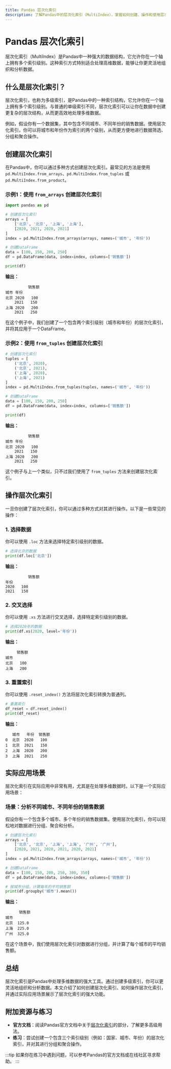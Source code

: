 ```yaml
---
title: Pandas 层次化索引
description: 了解Pandas中的层次化索引（MultiIndex），掌握如何创建、操作和使用层次化索引来高效处理多维数据。
---
```


# Pandas 层次化索引

层次化索引（MultiIndex）是Pandas中一种强大的数据结构，它允许你在一个轴上拥有多个索引级别。这种索引方式特别适合处理高维数据，能够让你更灵活地组织和分析数据。

## 什么是层次化索引？

层次化索引，也称为多级索引，是Pandas中的一种索引结构，它允许你在一个轴上拥有多个索引级别。与普通的单级索引不同，层次化索引可以让你在数据中创建更复杂的层次结构，从而更高效地处理多维数据。

例如，假设你有一个数据集，其中包含不同城市、不同年份的销售数据。使用层次化索引，你可以将城市和年份作为索引的两个级别，从而更方便地进行数据筛选、分组和聚合操作。

## 创建层次化索引

在Pandas中，你可以通过多种方式创建层次化索引。最常见的方法是使用 `pd.MultiIndex.from_arrays`、`pd.MultiIndex.from_tuples` 或 `pd.MultiIndex.from_product`。

### 示例1：使用 `from_arrays` 创建层次化索引

```python
import pandas as pd

# 创建层次化索引
arrays = [
    ['北京', '北京', '上海', '上海'],
    [2020, 2021, 2020, 2021]
]
index = pd.MultiIndex.from_arrays(arrays, names=('城市', '年份'))

# 创建DataFrame
data = [100, 150, 200, 250]
df = pd.DataFrame(data, index=index, columns=['销售额'])

print(df)
```

**输出：**

```
          销售额
城市 年份        
北京 2020   100
    2021   150
上海 2020   200
    2021   250
```

在这个例子中，我们创建了一个包含两个索引级别（城市和年份）的层次化索引，并将其应用于一个DataFrame。

### 示例2：使用 `from_tuples` 创建层次化索引

```python
# 创建层次化索引
tuples = [
    ('北京', 2020),
    ('北京', 2021),
    ('上海', 2020),
    ('上海', 2021)
]
index = pd.MultiIndex.from_tuples(tuples, names=('城市', '年份'))

# 创建DataFrame
data = [100, 150, 200, 250]
df = pd.DataFrame(data, index=index, columns=['销售额'])

print(df)
```

**输出：**

```
          销售额
城市 年份        
北京 2020   100
    2021   150
上海 2020   200
    2021   250
```

这个例子与上一个类似，只不过我们使用了 `from_tuples` 方法来创建层次化索引。

## 操作层次化索引

一旦你创建了层次化索引，你可以通过多种方式对其进行操作。以下是一些常见的操作：

### 1. 选择数据

你可以使用 `.loc` 方法来选择特定索引级别的数据。

```python
# 选择北京的数据
print(df.loc['北京'])
```

**输出：**

```
          销售额
年份            
2020   100
2021   150
```

### 2. 交叉选择

你可以使用 `.xs` 方法进行交叉选择，选择特定索引级别的数据。

```python
# 选择2020年的数据
print(df.xs(2020, level='年份'))
```

**输出：**

```
     销售额
城市        
北京   100
上海   200
```

### 3. 重置索引

你可以使用 `.reset_index()` 方法将层次化索引转换为普通列。

```python
# 重置索引
df_reset = df.reset_index()
print(df_reset)
```

**输出：**

```
   城市   年份  销售额
0  北京  2020   100
1  北京  2021   150
2  上海  2020   200
3  上海  2021   250
```

## 实际应用场景

层次化索引在实际应用中非常有用，尤其是在处理多维数据时。以下是一个实际应用场景：

### 场景：分析不同城市、不同年份的销售数据

假设你有一个包含多个城市、多个年份的销售数据集。使用层次化索引，你可以轻松地对数据进行分组、聚合和分析。

```python
# 创建层次化索引
arrays = [
    ['北京', '北京', '上海', '上海', '广州', '广州'],
    [2020, 2021, 2020, 2021, 2020, 2021]
]
index = pd.MultiIndex.from_arrays(arrays, names=('城市', '年份'))

# 创建DataFrame
data = [100, 150, 200, 250, 300, 350]
df = pd.DataFrame(data, index=index, columns=['销售额'])

# 按城市分组，计算每年的平均销售额
print(df.groupby('城市').mean())
```

**输出：**

```
      销售额
城市        
北京  125.0
上海  225.0
广州  325.0
```

在这个场景中，我们使用层次化索引对数据进行分组，并计算了每个城市的平均销售额。

## 总结

层次化索引是Pandas中处理多维数据的强大工具。通过创建多级索引，你可以更灵活地组织和分析数据。本文介绍了如何创建层次化索引、如何操作层次化索引，并通过实际应用场景展示了层次化索引的强大功能。

## 附加资源与练习

- **官方文档**：阅读Pandas官方文档中关于[层次化索引](https://pandas.pydata.org/pandas-docs/stable/user_guide/advanced.html)的部分，了解更多高级用法。
- **练习**：尝试创建一个包含三个索引级别（例如：国家、城市、年份）的层次化索引，并对其进行分组和聚合操作。

:::tip
如果你在练习中遇到问题，可以参考Pandas的官方文档或在线社区寻求帮助。
:::